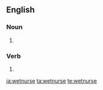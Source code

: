 ==English==

===Noun===
{{en-noun}}

# {{alternative spelling of|wet nurse}} 

===Verb===
{{en-verb|wetnurses|wetnursing|wetnursed}}

# {{alternative spelling of|wet nurse}}

[[ja:wetnurse]]
[[ta:wetnurse]]
[[te:wetnurse]]
